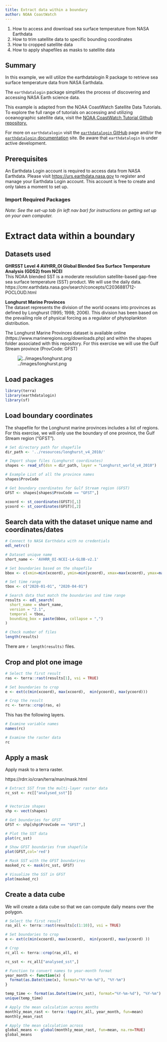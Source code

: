 ```yaml
---
title: Extract data within a boundary
author: NOAA CoastWatch
---
```


::: {.callout-note title="Learning Objectives"}

1. How to access and download sea surface temperature from  NASA Earthdata
2. How to trim satellite data to specific bounding coordinates
3. How to cropped satellite data
4. How to apply shapefiles as masks to satellite data 
:::


## Summary

In this example, we will utilize the earthdatalogin R package 
to retrieve sea surface temperature data from NASA Earthdata. 

The `earthdatalogin` package simplifies the process of discovering and 
accessing NASA Earth science data.


This example is adapted from the NOAA CoastWatch 
Satellite Data Tutorials. To explore the full range of 
tutorials on accessing and utilizing oceanographic satellite data, 
visit the [NOAA CoastWatch Tutorial Github repository.](https://github.com/coastwatch-training/CoastWatch-Tutorials)


For more on `earthdatalogin` visit the 
[`earthdatalogin` GitHub](https://github.com/boettiger-lab/earthdatalogin/) 
page and/or the [`earthdatalogin` documentation](https://boettiger-lab.github.io/earthdatalogin/) site. 
Be aware that `earthdatalogin` is under active development. 

## Prerequisites

An Earthdata Login account is required to access data from NASA Earthdata. 
Please visit <https://urs.earthdata.nasa.gov> to register and manage 
your Earthdata Login account. This account is free to create and 
only takes a moment to set up.  


### Import Required Packages  

*Note: See the set-up tab (in left nav bar) for instructions on getting set up on your own computer.*

# Extract data within a boundary



## Datasets used
__GHRSST Level 4 AVHRR_OI Global Blended Sea Surface Temperature Analysis (GDS2) from NCEI__    
This NOAA blended SST is a moderate resolution satellite-based gap-free 
sea surface temperature (SST) product. We will use the daily data.
https://cmr.earthdata.nasa.gov/search/concepts/C2036881712-POCLOUD.html

__Longhurst Marine Provinces__  
The dataset represents the division of the world oceans 
into provinces as defined by Longhurst (1995; 1998; 2006). 
This division has been based on the prevailing role of physical 
forcing as a regulator of phytoplankton distribution. 

The Longhurst Marine Provinces dataset is available online 
(https://www.marineregions.org/downloads.php) and 
within the shapes folder associated with this repository. 
For this exercise we will use the Gulf Stream province (ProvCode: GFST)  

![../images/longhurst.png](../images/longhurst.png)

## Load packages
```r
library(terra)
library(earthdatalogin)
library(sf)
```


## Load boundary coordinates 

The shapefile for the Longhurst marine provinces includes a list of regions.  
For this exercise, we will only use the boundary of one province, 
the Gulf Stream region ("GFST"). 

```r

# Set directory path for shapefile
dir_path <- '../resources/longhurst_v4_2010/'

# Import shape files (Longhurst coordinates)
shapes <- read_sf(dsn = dir_path, layer = "Longhurst_world_v4_2010")

# Example List of all the province names
shapes$ProvCode

# Get boundary coordinates for Gulf Stream region (GFST)
GFST <- shapes[shapes$ProvCode == "GFST",]

xcoord <- st_coordinates(GFST)[,1]
ycoord <- st_coordinates(GFST)[,2]

```

## Search data with the dataset unique name and coordinates/dates 

```r
# Connect to NASA Earthdata with no credentials
edl_netrc()

```

```r
# Dataset unique name
short_name <- 'AVHRR_OI-NCEI-L4-GLOB-v2.1'

# Set boundaries based on the shapefile
bbox <- c(xmin=min(xcoord), ymin=min(ycoord), xmax=max(xcoord), ymax=max(ycoord)) 

# Set time range
tbox <- c("2020-01-01", "2020-04-01")

# Search data that match the boundaries and time range
results <- edl_search(
  short_name = short_name,
  version = "2.1",
  temporal = tbox,
  bounding_box = paste(bbox, collapse = ",")
)

# Check number of files 
length(results)
```

There are `r length(results)` files.

## Crop and plot one image

```r

# Select the first result
ras <- terra::rast(results[1], vsi = TRUE)

# Set boundaries to crop
e <- ext(c(min(xcoord), max(xcoord),  min(ycoord), max(ycoord)))

# Crop the result
rc <- terra::crop(ras, e)
```

This has the following layers.
```r

# Examine variable names
names(rc)

# Examine the raster data
rc
```
 

## Apply a mask

Apply mask to a terra raster.

https://rdrr.io/cran/terra/man/mask.html


```r

# Extract SST from the multi-layer raster data
rc_sst <- rc[["analysed_sst"]]


# Vectorize shapes
shp <- vect(shapes)

# Get boundaries for GFST
GFST <- shp[shp$ProvCode == "GFST",]

# Plot the SST data
plot(rc_sst)

# Show GFST boundaries from shapefile
plot(GFST,col='red')

# Mask SST with the GFST boundarires
masked_rc <- mask(rc_sst, GFST)

# Visualize the SST in GFST
plot(masked_rc)
```


## Create a data cube

We will create a data cube so that we can compute daily means over the polygon.
```r

# Select the first result
ras_all <- terra::rast(results[c(1:10)], vsi = TRUE)

# Set boundaries to crop
e <- ext(c(min(xcoord), max(xcoord),  min(ycoord), max(ycoord) ))

# Crop
rc_all <- terra::crop(ras_all, e)

rc_sst <- rc_all["analysed_sst",]

# Function to convert names to year-month format
year_month <- function(x) {
  format(as.Date(time(x), format="%Y-%m-%d"), "%Y-%m")
}

temp_time <- format(as.Date(time(rc_sst), format="%Y-%m-%d"), "%Y-%m")
unique(temp_time)

# Apply the mean calculation across months
monthly_mean_rast <- terra::tapp(rc_all, year_month, fun=mean)
monthly_mean_rast

# Apply the mean calculation across 
global_means <- global(monthly_mean_rast, fun=mean, na.rm=TRUE)
global_means
```
